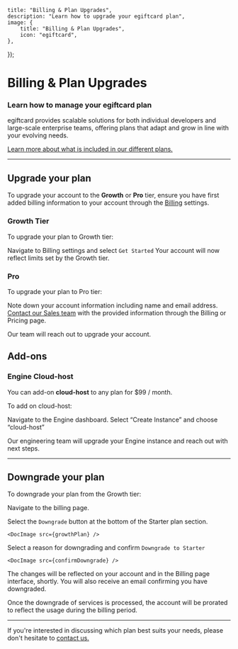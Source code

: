 
	title: "Billing & Plan Upgrades",
	description: "Learn how to upgrade your egiftcard plan",
	image: {
		title: "Billing & Plan Upgrades",
		icon: "egiftcard",
	},
});

# Billing & Plan Upgrades

### Learn how to manage your egiftcard plan

egiftcard provides scalable solutions for both individual developers and large-scale enterprise teams, offering plans that adapt and grow in line with your evolving needs. 

[Learn more about what is included in our different plans.](https://egiftcard.cc/pricing)

---

## Upgrade your plan

To upgrade your account to the **Growth** or **Pro** tier, ensure you have first added billing information to your account through the [Billing](https://egiftcard.cc/dashboard/settings/billing) settings.

### Growth Tier

To upgrade your plan to Growth tier:

<Steps>

<Step title="Billing Settings"> Navigate to Billing settings and select `Get Started`</Step>
<Step title="Confirm UI"> Your account will now reflect limits set by the Growth tier. </Step>

</Steps>

### Pro

To upgrade your plan to Pro tier:

<Steps>

<Step title="Account Information"> Note down your account information including name and email address. </Step>
<Step title="Contact Sales"> [Contact our Sales team](https://egiftcard.cc/contact-us) with the provided information through the Billing or Pricing page.</Step>

Our team will reach out to upgrade your account.

</Steps>

## Add-ons

### Engine Cloud-host

You can add-on **cloud-host** to any plan for $99 / month.

To add on cloud-host:

<Steps>

<Step title="Engine Dashboard">Navigate to the Engine dashboard. </Step>
<Step title="Create Instance"> Select “Create Instance” and choose “cloud-host”</Step>

Our engineering team will upgrade your Engine instance and reach out with next steps.

</Steps>

---

## Downgrade your plan

To downgrade your plan from the Growth tier:

<Steps>

<Step title="Billing">Navigate to the billing page.</Step>

<Step title="Downgrade Plan"> Select the `Downgrade` button at the bottom of the Starter plan section.</Step>
    
    <DocImage src={growthPlan} />
    

<Step title="Confirm">Select a reason for downgrading and confirm `Downgrade to Starter`</Step>
    
    <DocImage src={confirmDowngrade} />
    
The changes will be reflected on your account and in the Billing page interface, shortly. You will also receive an email confirming you have downgraded. 
    
<Callout variant="info" title="Prorated Services">
Once the downgrade of services is processed, the account will be prorated to reflect the usage during the billing period.
    
</Callout>

</Steps>

---

If you're interested in discussing which plan best suits your needs, please don't hesitate to [contact us.](https://egiftcard.cc/contact-us)
